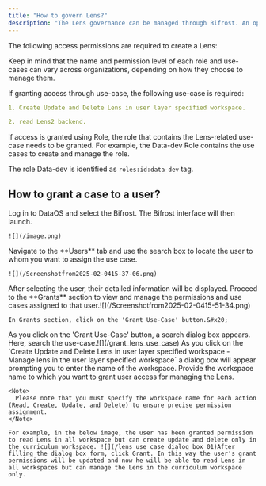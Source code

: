```yaml
---
title: "How to govern Lens?"
description: "The Lens governance can be managed through Bifrost. An operator or administrator of an organization can control access to Lens by assigning either roles or use-cases. "
---
```


The following access permissions are required to create a Lens:

<Note>
  Keep in mind that the name and permission level of each role and use-cases can vary across organizations, depending on how they choose to manage them.
</Note>

If granting access through use-case, the following use-case is required:

```yaml
1. Create Update and Delete Lens in user layer specified workspace.

2. read Lens2 backend.
```

if access is granted using Role, the role that contains the Lens-related use-case needs to be granted. For example, the Data-dev Role contains the use cases to create and manage the role.

The role Data-dev is identified as `roles:id:data-dev` tag.

## How to grant a case to a user?

<Steps>
  <Step title="Navigate to DataOS">
    Log in to DataOS and select the Bifrost. The Bifrost interface will then launch.

    ![](/image.png)
  </Step>

  <Step title="Search the user" titleSize="h2">
    Navigate to the **Users** tab and use the search box to locate the user to whom you want to assign the use case.&#x20;

    ![](/Screenshotfrom2025-02-0415-37-06.png)
  </Step>

  <Step title="Click on the User" titleSize="h2">
    After selecting the user, their detailed information will be displayed. Proceed to the **Grants** section to view and manage the permissions and use cases assigned to that user.![](/Screenshotfrom2025-02-0415-51-34.png)&#x20;

    In Grants section, click on the 'Grant Use-Case' button.&#x20;
  </Step>

  <Step title="Search the desired use-case" titleSize="h2">
    As you click on the 'Grant Use-Case' button, a search dialog box appears. Here, search the use-case.![](/grant_lens_use_case)
  </Step>

  <Step title="Provide the name of the workspace" titleSize="h2">
    As you click on the `Create Update and Delete Lens in user layer specified workspace - Manage lens in the user layer specified workspace` a dialog box will appear prompting you to enter the name of the workspace.  Provide the workspace name to which you want to grant user access for managing the Lens.  &#x20;

    <Note>
      Please note that you must specify the workspace name for each action (Read, Create, Update, and Delete) to ensure precise permission assignment.
    </Note>

    For example, in the below image, the user has been granted permission to read Lens in all workspace but can create update and delete only in the curriculum workspace. ![](/lens_use_case_dialog_box_01)After filling the dialog box form, click Grant. In this way the user's grant permissions will be updated and now he will be able to read Lens in all workspaces but can manage the Lens in the curriculum workspace only.
  </Step>
</Steps>